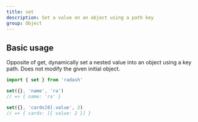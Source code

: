 ```yaml
---
title: set
description: Set a value on an object using a path key
group: Object
---
```


## Basic usage

Opposite of get, dynamically set a nested value into an object using a key path. Does not modify the given initial object.

```ts
import { set } from 'radash'

set({}, 'name', 'ra')
// => { name: 'ra' }

set({}, 'cards[0].value', 2)
// => { cards: [{ value: 2 }] }
```
